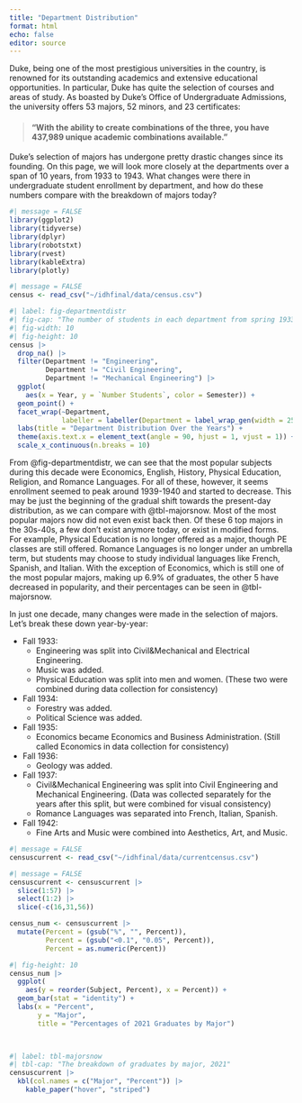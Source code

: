 ```yaml
---
title: "Department Distribution"
format: html
echo: false
editor: source
---
```


Duke, being one of the most prestigious universities in the country, is renowned for its outstanding academics and extensive educational opportunities. In particular, Duke has quite the selection of courses and areas of study. As boasted by Duke's Office of Undergraduate Admissions, the university offers 53 majors, 52 minors, and 23 certificates:

> #### "With the ability to create combinations of the three, you have 437,989 unique academic combinations available."

Duke's selection of majors has undergone pretty drastic changes since its founding. On this page, we will look more closely at the departments over a span of 10 years, from 1933 to 1943. What changes were there in undergraduate student enrollment by department, and how do these numbers compare with the breakdown of majors today?

```r
#| message = FALSE
library(ggplot2)
library(tidyverse)
library(dplyr)
library(robotstxt)
library(rvest)
library(kableExtra)
library(plotly)
```

```r
#| message = FALSE
census <- read_csv("~/idhfinal/data/census.csv")
```

```r
#| label: fig-departmentdistr
#| fig-cap: "The number of students in each department from spring 1933 to spring 1943"
#| fig-width: 10
#| fig-height: 10
census |>
  drop_na() |>
  filter(Department != "Engineering",
         Department != "Civil Engineering",
         Department != "Mechanical Engineering") |> 
  ggplot(
    aes(x = Year, y = `Number Students`, color = Semester)) +
  geom_point() +
  facet_wrap(~Department,
             labeller = labeller(Department = label_wrap_gen(width = 25))) +
  labs(title = "Department Distribution Over the Years") +
  theme(axis.text.x = element_text(angle = 90, hjust = 1, vjust = 1)) +
  scale_x_continuous(n.breaks = 10)
```

From @fig-departmentdistr, we can see that the most popular subjects during this decade were Economics, English, History, Physical Education, Religion, and Romance Languages. For all of these, however, it seems enrollment seemed to peak around 1939-1940 and started to decrease. This may be just the beginning of the gradual shift towards the present-day distribution, as we can compare with @tbl-majorsnow. Most of the most popular majors now did not even exist back then. Of these 6 top majors in the 30s-40s, a few don't exist anymore today, or exist in modified forms. For example, Physical Education is no longer offered as a major, though PE classes are still offered. Romance Languages is no longer under an umbrella term, but students may choose to study individual languages like French, Spanish, and Italian. With the exception of Economics, which is still one of the most popular majors, making up 6.9% of graduates, the other 5 have decreased in popularity, and their percentages can be seen in @tbl-majorsnow.

In just one decade, many changes were made in the selection of majors. Let's break these down year-by-year:

-   Fall 1933:
    -   Engineering was split into Civil&Mechanical and Electrical Engineering.
    -   Music was added.
    -   Physical Education was split into men and women. (These two were combined during data collection for consistency)
-   Fall 1934:
    -   Forestry was added.
    -   Political Science was added.
-   Fall 1935:
    -   Economics became Economics and Business Administration. (Still called Economics in data collection for consistency)
-   Fall 1936:
    -   Geology was added.
-   Fall 1937:
    -   Civil&Mechanical Engineering was split into Civil Engineering and Mechanical Engineering. (Data was collected separately for the years after this split, but were combined for visual consistency)
    -   Romance Languages was separated into French, Italian, Spanish.
-   Fall 1942:
    -   Fine Arts and Music were combined into Aesthetics, Art, and Music.

```r
#| message = FALSE
censuscurrent <- read_csv("~/idhfinal/data/currentcensus.csv")
```

```r
#| message = FALSE
censuscurrent <- censuscurrent |>
  slice(1:57) |>
  select(1:2) |>
  slice(-c(16,31,56))

```

```r
census_num <- censuscurrent |>
  mutate(Percent = (gsub("%", "", Percent)),
         Percent = (gsub("<0.1", "0.05", Percent)),
         Percent = as.numeric(Percent))
```

```r
#| fig-height: 10
census_num |>
  ggplot(
    aes(y = reorder(Subject, Percent), x = Percent)) +
  geom_bar(stat = "identity") +
  labs(x = "Percent",
       y = "Major",
       title = "Percentages of 2021 Graduates by Major") 

    
```

```r
#| label: tbl-majorsnow
#| tbl-cap: "The breakdown of graduates by major, 2021"
censuscurrent |>
  kbl(col.names = c("Major", "Percent")) |>
    kable_paper("hover", "striped")
```
